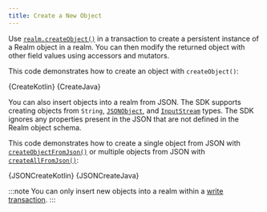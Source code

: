 ```yaml
---
title: Create a New Object
---
```


Use [`realm.createObject()`](https://docs.mongodb.com/realm-sdks/java/latest/io/realm/Realm.html#createObject(java.lang.Class))
in a transaction to create a persistent instance of a Realm object in a
realm. You can then modify the returned object with other field values
using accessors and mutators.

This code demonstrates how to create an object with 
`createObject()`:

<Tabs groupId="java-sdk-languages">
    <TabItem value="kotlin" label="Kotlin">
        <CodeBlock language="kotlin">{CreateKotlin}</CodeBlock>
    </TabItem>
    <TabItem value="java" label="Java">
        <CodeBlock language="java">{CreateJava}</CodeBlock>
    </TabItem>
</Tabs>

You can also insert objects into a realm from JSON. The SDK
supports creating objects from `String`,
[`JSONObject`](https://developer.android.com/reference/org/json/JSONObject.html),
and [`InputStream`](https://developer.android.com/reference/java/io/InputStream.html)
types.
The SDK ignores any properties present in the JSON that are
not defined in the Realm object schema.

This code demonstrates how to create a single object from JSON with 
[`createObjectFromJson()`](https://docs.mongodb.com/realm-sdks/java/latest/io/realm/Realm.html#createObjectFromJson-java.lang.Class-java.lang.String-)
or multiple objects from JSON with
[`createAllFromJson()`](https://docs.mongodb.com/realm-sdks/java/latest/io/realm/Realm.html#createAllFromJson-java.lang.Class-java.lang.String-):

<Tabs groupId="java-sdk-languages">
    <TabItem value="kotlin" label="Kotlin">
        <CodeBlock language="kotlin">{JSONCreateKotlin}</CodeBlock>
    </TabItem>
    <TabItem value="java" label="Java">
        <CodeBlock language="java">{JSONCreateJava}</CodeBlock>
    </TabItem>
</Tabs>

:::note
You can only insert new objects into a realm within a
[write transaction](/sdk/java/realm-database/write-transactions).
:::